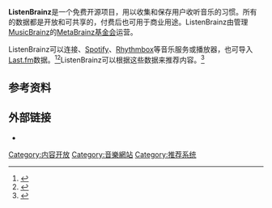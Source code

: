 '''ListenBrainz'''是一个免费开源项目，用以收集和保存用户收听音乐的习惯。所有的数据都是开放和可共享的，付费后也可用于商业用途。ListenBrainz由管理[[MusicBrainz|MusicBrainz]]的[[MetaBrainz基金会|MetaBrainz基金会]]运营。

ListenBrainz可以连接{{le|Music Player Daemon}}、[[Spotify|Spotify]]、[[Rhythmbox|Rhythmbox]]等音乐服务或播放器，也可导入[[Last.fm|Last.fm]]数据。<ref>{{cite journal |last1=Singh |first1=Param |last2=Kamlesh |first2=Dutta |last3=Kaye |first3=Robert |last4=Garg |first4=Suyash |title=Music Listening History Dataset Curation and Distributed Music Recommendation Engines Using Collaborative Filtering |url=https://link.springer.com/chapter/10.1007/978-3-030-30577-2_55 |journal=Lecture Notes in Electrical Engineering |date=24 September 2019 |volume=605 |pages=623–632 |access-date=13 February 2021 |archive-date=2020-03-27 |archive-url=https://web.archive.org/web/20200327001026/https://link.springer.com/chapter/10.1007/978-3-030-30577-2_55 }}</ref><ref>{{cite journal |last1=Yadav |first1=Naina |last2=Singh |first2=Anil |title=Bi-directional Encoder Representation of Transformer model for Sequential Music Recommender System |journal=Forum for Information Retrieval Evaluation |date=December 2020 |pages=49–53 |url=https://dl.acm.org/doi/abs/10.1145/3441501.3441503 |access-date=13 February 2021}}</ref>ListenBrainz可以根据这些数据来推荐内容。<ref>{{cite web |last1=Porter |first1=Alastair |title=Playlists and personalised recommendations in ListenBrainz |url=https://blog.metabrainz.org/2020/12/24/playlists-and-personalised-recommendations-in-listenbrainz/ |website=MetaBrainz Blog |publisher=MetaBrainz Foundation |access-date=13 February 2021 |archive-date=2021-04-12 |archive-url=https://web.archive.org/web/20210412012407/https://blog.metabrainz.org/2020/12/24/playlists-and-personalised-recommendations-in-listenbrainz/ }}</ref>

==参考资料==
{{Reflist}}

==外部链接==
* {{official}}

[[Category:内容开放|Category:内容开放]]
[[Category:音樂網站|Category:音樂網站]]
[[Category:推荐系统|Category:推荐系统]]
{{website-stub}}